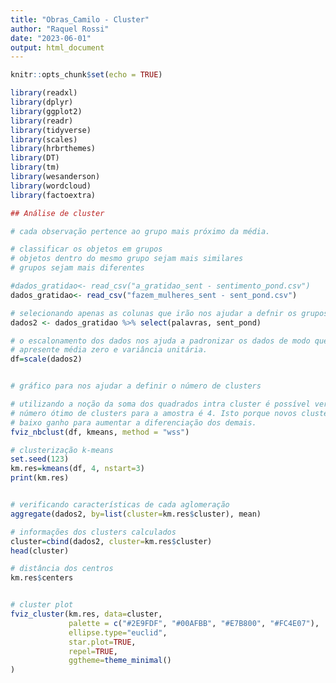 ```yaml
---
title: "Obras_Camilo - Cluster"
author: "Raquel Rossi"
date: "2023-06-01"
output: html_document
---
```


```r

knitr::opts_chunk$set(echo = TRUE)

library(readxl)
library(dplyr)
library(ggplot2)
library(readr)
library(tidyverse)
library(scales)
library(hrbrthemes)
library(DT)
library(tm) 
library(wesanderson)
library(wordcloud)
library(factoextra)
```

```r
## Análise de cluster

# cada observação pertence ao grupo mais próximo da média. 

# classificar os objetos em grupos
# objetos dentro do mesmo grupo sejam mais similares
# grupos sejam mais diferentes

#dados_gratidao<- read_csv("a_gratidao_sent - sentimento_pond.csv")
dados_gratidao<- read_csv("fazem_mulheres_sent - sent_pond.csv")

# selecionando apenas as colunas que irão nos ajudar a defnir os grupos
dados2 <- dados_gratidao %>% select(palavras, sent_pond)

# o escalonamento dos dados nos ajuda a padronizar os dados de modo que cada variável 
# apresente média zero e variância unitária.
df=scale(dados2)


# gráfico para nos ajudar a definir o número de clusters

# utilizando a noção da soma dos quadrados intra cluster é possível verificar que o 
# número ótimo de clusters para a amostra é 4. Isto porque novos clusters acima de 4 possuem
# baixo ganho para aumentar a diferenciação dos demais.
fviz_nbclust(df, kmeans, method = "wss")

# clusterização k-means
set.seed(123)
km.res=kmeans(df, 4, nstart=3)
print(km.res)


# verificando características de cada aglomeração
aggregate(dados2, by=list(cluster=km.res$cluster), mean)

# informações dos clusters calculados
cluster=cbind(dados2, cluster=km.res$cluster)
head(cluster)

# distância dos centros
km.res$centers


# cluster plot
fviz_cluster(km.res, data=cluster,
             palette = c("#2E9FDF", "#00AFBB", "#E7B800", "#FC4E07"),
             ellipse.type="euclid",
             star.plot=TRUE,
             repel=TRUE,
             ggtheme=theme_minimal()
)

```